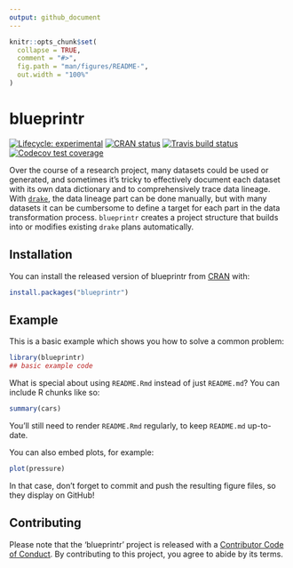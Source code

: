 ```yaml
---
output: github_document
---
```


<!-- README.md is generated from README.Rmd. Please edit that file -->

```r
knitr::opts_chunk$set(
  collapse = TRUE,
  comment = "#>",
  fig.path = "man/figures/README-",
  out.width = "100%"
)
```

# blueprintr

<!-- badges: start -->
[![Lifecycle: experimental](https://img.shields.io/badge/lifecycle-experimental-orange.svg)](https://www.tidyverse.org/lifecycle/#experimental)
[![CRAN status](https://www.r-pkg.org/badges/version/blueprintr)](https://CRAN.R-project.org/package=blueprintr)
[![Travis build status](https://travis-ci.org/psanker/blueprintr.svg?branch=master)](https://travis-ci.org/psanker/blueprintr)
[![Codecov test coverage](https://codecov.io/gh/psanker/blueprintr/branch/master/graph/badge.svg)](https://codecov.io/gh/psanker/blueprintr?branch=master)
<!-- badges: end -->

Over the course of a research project, many datasets could be used or generated, and sometimes it's tricky to effectively document each dataset with its own data dictionary and to comprehensively trace data lineage. With [`drake`](https://github.com/ropensci/drake), the data lineage part can be done manually, but with many datasets it can be cumbersome to define a target for each part in the data transformation process. `blueprintr` creates a project structure that builds into or modifies existing `drake` plans automatically.


## Installation

You can install the released version of blueprintr from [CRAN](https://CRAN.R-project.org) with:

``` r
install.packages("blueprintr")
```

## Example

This is a basic example which shows you how to solve a common problem:

```r
library(blueprintr)
## basic example code
```

What is special about using `README.Rmd` instead of just `README.md`? You can include R chunks like so:

```r
summary(cars)
```

You'll still need to render `README.Rmd` regularly, to keep `README.md` up-to-date.

You can also embed plots, for example:

```r
plot(pressure)
```

In that case, don't forget to commit and push the resulting figure files, so they display on GitHub!

## Contributing

Please note that the 'blueprintr' project is released with a [Contributor Code of Conduct](.github/CODE_OF_CONDUCT.md). By contributing to this project, you agree to abide by its terms.
